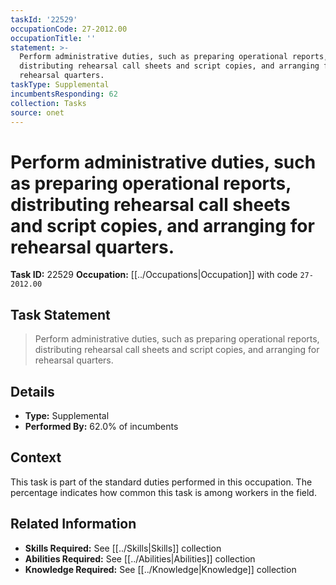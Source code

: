 ```yaml
---
taskId: '22529'
occupationCode: 27-2012.00
occupationTitle: ''
statement: >-
  Perform administrative duties, such as preparing operational reports,
  distributing rehearsal call sheets and script copies, and arranging for
  rehearsal quarters.
taskType: Supplemental
incumbentsResponding: 62
collection: Tasks
source: onet
---
```

# Perform administrative duties, such as preparing operational reports, distributing rehearsal call sheets and script copies, and arranging for rehearsal quarters.

**Task ID:** 22529
**Occupation:** [[../Occupations|Occupation]] with code `27-2012.00`

## Task Statement

> Perform administrative duties, such as preparing operational reports, distributing rehearsal call sheets and script copies, and arranging for rehearsal quarters.

## Details

- **Type:** Supplemental
- **Performed By:** 62.0% of incumbents

## Context

This task is part of the standard duties performed in this occupation. The percentage indicates how common this task is among workers in the field.

## Related Information

- **Skills Required:** See [[../Skills|Skills]] collection
- **Abilities Required:** See [[../Abilities|Abilities]] collection
- **Knowledge Required:** See [[../Knowledge|Knowledge]] collection
